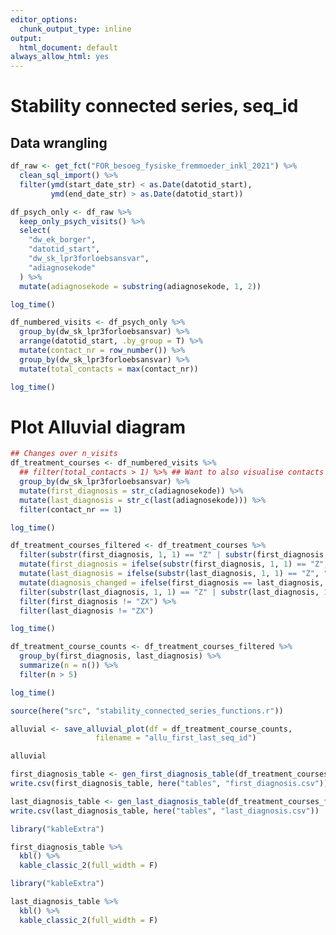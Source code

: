 ```yaml
---
editor_options:
  chunk_output_type: inline
output:
  html_document: default
always_allow_html: yes
---
```

# Stability connected series, seq_id
## Data wrangling 
```r
df_raw <- get_fct("FOR_besoeg_fysiske_fremmoeder_inkl_2021") %>%
  clean_sql_import() %>% 
  filter(ymd(start_date_str) < as.Date(datotid_start), 
         ymd(end_date_str) > as.Date(datotid_start))

df_psych_only <- df_raw %>%
  keep_only_psych_visits() %>%
  select(
    "dw_ek_borger",
    "datotid_start",
    "dw_sk_lpr3forloebsansvar",
    "adiagnosekode"
  ) %>%
  mutate(adiagnosekode = substring(adiagnosekode, 1, 2))

log_time()
```

```r
df_numbered_visits <- df_psych_only %>%
  group_by(dw_sk_lpr3forloebsansvar) %>%
  arrange(datotid_start, .by_group = T) %>%
  mutate(contact_nr = row_number()) %>%
  group_by(dw_sk_lpr3forloebsansvar) %>%
  mutate(total_contacts = max(contact_nr))

log_time()
```

# Plot Alluvial diagram
```r
## Changes over n_visits
df_treatment_courses <- df_numbered_visits %>%
  ## filter(total_contacts > 1) %>% ## Want to also visualise contacts that aren't part of a connected series
  group_by(dw_sk_lpr3forloebsansvar) %>%
  mutate(first_diagnosis = str_c(adiagnosekode)) %>%
  mutate(last_diagnosis = str_c(last(adiagnosekode))) %>%
  filter(contact_nr == 1)

log_time()
```


```r
df_treatment_courses_filtered <- df_treatment_courses %>%
  filter(substr(first_diagnosis, 1, 1) == "Z" | substr(first_diagnosis, 1, 1) == "F") %>%
  mutate(first_diagnosis = ifelse(substr(first_diagnosis, 1, 1) == "Z", "ZX", first_diagnosis)) %>%
  mutate(last_diagnosis = ifelse(substr(last_diagnosis, 1, 1) == "Z", "ZX", last_diagnosis)) %>%
  mutate(diagnosis_changed = ifelse(first_diagnosis == last_diagnosis, 0, 1)) %>%
  filter(substr(last_diagnosis, 1, 1) == "Z" | substr(last_diagnosis, 1, 1) == "F") %>%
  filter(first_diagnosis != "ZX") %>%
  filter(last_diagnosis != "ZX")

log_time()
```

```r
df_treatment_course_counts <- df_treatment_courses_filtered %>%
  group_by(first_diagnosis, last_diagnosis) %>%
  summarize(n = n()) %>%
  filter(n > 5)

log_time()
```

```r
source(here("src", "stability_connected_series_functions.r"))

alluvial <- save_alluvial_plot(df = df_treatment_course_counts, 
                   filename = "allu_first_last_seq_id")

alluvial
```

```r
first_diagnosis_table <- gen_first_diagnosis_table(df_treatment_courses_filtered)
write.csv(first_diagnosis_table, here("tables", "first_diagnosis.csv"))

last_diagnosis_table <- gen_last_diagnosis_table(df_treatment_courses_filtered)
write.csv(last_diagnosis_table, here("tables", "last_diagnosis.csv"))
```

```r
library("kableExtra")

first_diagnosis_table %>%
  kbl() %>%
  kable_classic_2(full_width = F)
```
```r
library("kableExtra")

last_diagnosis_table %>%
  kbl() %>%
  kable_classic_2(full_width = F)
```

